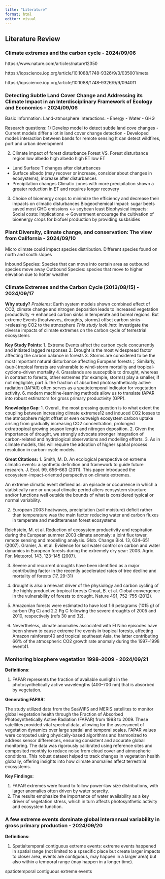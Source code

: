 ```yaml
---
title: "Literature"
format: html
editor: visual
---
```


## Literature Review

### Climate extremes and the carbon cycle - 2024/09/06

https://www.nature.com/articles/nature12350

https://iopscience.iop.org/article/10.1088/1748-9326/9/3/035001/meta

https://iopscience.iop.org/article/10.1088/1748-9326/9/9/094011

### Detecting Subtle Land Cover Change and Addressing its Climate Impact in an Interdisciplinary Framework of Ecology and Economics - 2024/09/06

Basic Information: Land-atmosphere interactions: - Energy - Water - GHG

Research questions: 1) Develop model to detect subtle land cove changes - Current models differ a lot in land cover change detection - Developed model: interaction between bands for remote sensing It can detect wildfires, port and urban development

2)  Climate impact of forest disturbance Forest VS. Forest disturbance region low albedo high albedo high ET low ET

-   Land Surface T changes after disturbances
-   Surface albedo (may recover or increase, consider about changes in ecosystems), increase after disturbances
-   Precipitation changes Climatic zones with more precipitation shown a greater reduction in ET and requires longer recovery

3)  Choice of bioenergy crops to minimize the efficiency and decrease their impacts on climatic disturbances Biogeochemical impact: sugar beets saved most GHG emissions \<-\> soybean least Biophysical impacts: Social costs: Implications -\> Government encourage the cultivation of bioenergy crops for biofuel production by providing susbsidies

### Plant Diversity, climate change, and conservation: The view from California - 2024/09/10

Micro climate could impact species distribution. Different species found on north and south slopes

Inbound Species: Species that can move into certain area as outbound species move away Outbound Species: species that move to higher elevation due to hotter weather

### Climate Extremes and the Carbon Cycle (2013/08/15) - 2024/09/17

**Why study?** *Problems*: Earth system models shown combined effect of CO2, climate change and nitrogen deposition leads to increased vegetation productivity -\> enhanced carbon sinks in temperate and boreal regions. But extreme Events (heatwaves, droughts, storms) offset carbon sinks -\>releasing CO2 to the atmosphere *This study look into*: Investigate the diverse impacts of climate extremes on the carbon cycle of terrestrial ecosystems

**Key Study Points**: 1. Extreme Events affect the carbon cycle concurrently and initiated lagged responses 2. Drought is the most widespread factor affecting the carbon balance in forests 3. Storms are considered to be the most important natural disturbance affecting European forests； Similarly, (sub-)tropical forests are vulnerable to wind-storm mortality and tropical-cyclone-driven mortality 4. Grasslands are susceptible to drought, whereas in contrast to forests, other extremes (for example, storms) play a smaller, if not negligible, part 5. the fraction of absorbed photosynthetically active radiation (fAPAR) often serves as a spatiotemporal indicator for vegetation activity. 6. modern machine-learning methods allow us to translate fAPAR into robust estimators for gross primary productivity (GPP).

**Knowledge Gap**: 1. Overall, the most pressing question is to what extent the coupling between increasing climate extremes12 and induced CO2 losses to the atmosphere might offset or even outweigh ecosystem carbon uptake arising from gradually increasing CO2 concentration, prolonged extratropical growing season length and nitrogen deposition. 2. Given the importance of drought, we strongly advocate stronger integration of carbon-related and hydrological observations and modelling efforts. 3. As in climate models, this will require the adoption of higher spatial process resolution in carbon-cycle models.

**Great Citations:** 1. Smith, M. D. An ecological perspective on extreme climatic events: a synthetic definition and framework to guide future research. J. Ecol. 99, 656–663 (2011). This paper introduced the ecosystem-impact-oriented perspective on climate extremes.

An extreme climatic event defined as: an episode or occurrence in which a statistically rare or unusual climatic period alters ecosystem structure and/or functions well outside the bounds of what is considered typical or normal variability.

2.  European 2003 heatwaves, precipitation (soil moisture) deficit rather than temperature was the main factor reducing water and carbon fluxes in temperate and meditteranean forest ecosystems

Reichstein, M. et al. Reduction of ecosystem productivity and respiration during the European summer 2003 climate anomaly: a joint flux tower, remote sensing and modelling analysis. Glob. Change Biol. 13, 634–651 (2007). Granier, A. et al. Evidence for soil water control on carbon and water dynamics in European forests during the extremely dry year: 2003. Agric. For. Meteorol. 143, 123–145 (2007).

3.  Severe and recurrent droughts have been identified as a major contributing factor in the recently accelerated rates of tree decline and mortality of forests (17, 29-31)

4.  drought is also a relevant driver of the physiology and carbon cycling of the highly productive tropical forests Choat, B. et al. Global convergence in the vulnerability of forests to drought. Nature 491, 752–755 (2012).

5.  Amazonian forests were estimated to have lost 1.6 petagrams (1015 g) of carbon (Pg C) and 2.2 Pg C following the severe droughts of 2005 and 2010, respectively (refs 30 and 32).

6.  Nevertheless, climate anomalies associated with El Niño episodes have been shown to cause extreme fire events in tropical forests, affecting Amazon rainforest40 and tropical southeast Asia, the latter contributing 66% of the atmospheric CO2 growth rate anomaly during the 1997–1998 event41.

### Monitoring biosphere vegetation 1998–2009 - 2024/09/21

**Definitions:**

1.  FAPAR represents the fraction of available sunlight in the photosynthetically active wavelengths (400–700 nm) that is absorbed by vegetation.

**Generating FAPAR:**

The study utilized data from the SeaWiFS and MERIS satellites to monitor global vegetation health through the Fraction of Absorbed Photosynthetically Active Radiation (FAPAR) from 1998 to 2009. These satellites provided vital spectral data, allowing for the assessment of vegetation dynamics over large spatial and temporal scales. FAPAR values were computed using physically-based algorithms and harmonized to address sensor differences, ensuring consistent and accurate global monitoring. The data was rigorously calibrated using reference sites and composited monthly to reduce noise from cloud cover and atmospheric conditions. This robust dataset helped to track changes in vegetation health globally, offering insights into how climate anomalies affect terrestrial ecosystems.

**Key Findings:**

1.  FAPAR extremes were found to follow power-law size distributions, with larger anomalies often driven by water scarcity.
2.  The results emphasize the importance of water availability as a key driver of vegetation stress, which in turn affects photosynthetic activity and ecosystem function.

### A few extreme events dominate global interannual variability in gross primary production - 2024/09/20

**Definitions:**

1.  Spatialtemporal contiguous extreme events: extreme events happened in spatial range (not limited to a spsecific place but create larger impacts to closer area, events are contiguous, may happen in a larger area) but also within a temporal range (may happen in a longer time).

spatiotemporal contiguous extreme events
